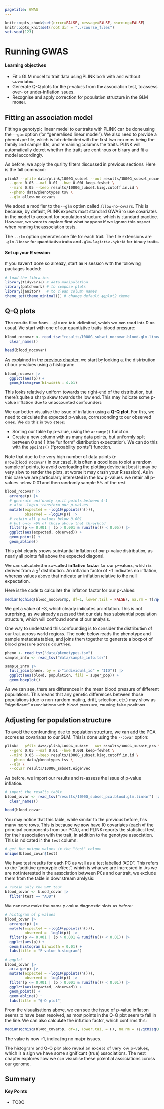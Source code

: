 ```yaml
---
pagetitle: GWAS
---
```


```r
knitr::opts_chunk$set(error=FALSE, message=FALSE, warning=FALSE)
knitr::opts_knit$set(root.dir = "../course_files")
set.seed(123)
```

# Running GWAS

:::{.callout-tip}
#### Learning objectives

- Fit a GLM model to trait data using PLINK both with and without covariates.
- Generate Q-Q plots for the p-values from the association test, to assess over- or under-inflation issues.
- Recognise and apply correction for population structure in the GLM model.

:::


## Fitting an association model

Fitting a genotypic linear model to our traits with PLINK can be done using the `--glm` option (for "generalised linear model"). 
We also need to provide a phenotype file, which is tab-delimited with the first two columns being the family and sample IDs, and remaining columns the traits. 
PLINK will automatically detect whether the traits are continous or binary and fit a model accordingly. 

As before, we apply the quality filters discussed in previous sections. 
Here is the full command: 

```bash
plink2 --pfile data/plink/1000G_subset --out results/1000G_subset_nocovar \
  --geno 0.05 --maf 0.01 --hwe 0.001 keep-fewhet \
  --mind 0.05 --keep results/1000G_subset.king.cutoff.in.id \
  --pheno data/phenotypes.tsv \
  --glm allow-no-covars
```

We added a modifier to the `--glm` option called `allow-no-covars`. 
This is because, by default, PLINK expects most standard GWAS to use covariates in the model to account for population structure, which is standard practice. 
However, we want to explore first what happens if we ignore this aspect when running the association tests. 

The `--glm` option generates one file for each trait. 
The file extensions are `.glm.linear` for quantitative traits and `.glm.logistic.hybrid` for binary traits. 


:::{.callout-important}
#### Set up your R session

If you haven't done so already, start an R session with the following packages loaded: 

```r
# load the libraries
library(tidyverse) # data manipulation
library(patchwork) # to compose plots
library(janitor)   # to clean column names
theme_set(theme_minimal()) # change default ggplot2 theme
```

:::


## Q-Q plots

The results files from `--glm` are tab-delimited, which we can read into R as usual. 
We start with one of our quantiative traits, blood pressure: 

```r
blood_nocovar <- read_tsv("results/1000G_subset_nocovar.blood.glm.linear") |> 
  clean_names()

head(blood_nocovar)
```

As explained in the [previous chapter](06-stats.qmd), we start by looking at the distribution of our p-values using a histogram:

```r
blood_nocovar |> 
  ggplot(aes(p)) +
  geom_histogram(binwidth = 0.01)
```

This looks relatively uniform towards the right-end of the distribution, but there's quite a sharp skew towards the low end. 
This may indicate some p-value inflation due to unaccounted confounders. 

We can better visualise the issue of inflation using a **Q-Q plot**.
For this, we need to calculate the expected p-values, corresponding to our observed ones. 
We do this in two steps: 

- Sorting our table by p-value, using the `arrange()` function.
- Create a new column with as many data points, but uniformly split between 0 and 1 (the "uniform" distribution expectation). We can do this with the `ppoints()` ("probability points") function.

Note that due to the very high number of data points (`r nrow(blood_nocovar)` in our case), it is often a good idea to plot a random sample of points, to avoid overloading the plotting device (at best it may be very slow to render the plots, at worse it may crash your R session).
As in this case we are particularly interested in the low p-values, we retain all p-values below 0.01 and then randomly sample 5% of the rest.

```r
blood_nocovar |> 
  arrange(p) |> 
  # generate uniformly split points between 0-1
  # also -log10 transform our p-values
  mutate(expected = -log10(ppoints(n())), 
         observed = -log10(p)) |> 
  # retain all p-values below 0.001
  # but only ~5% of those above that threshold
  filter(p <= 0.001 | (p > 0.001 & runif(n()) < 0.05)) |> 
  ggplot(aes(expected, observed)) +
  geom_point() +
  geom_abline()
```

This plot clearly shows substantial inflation of our p-value distribution, as nearly all points fall above the expected diagonal. 

We can calculate the so-called **inflation factor** for our p-values, which is derived from a χ² distribution. 
An inflation factor of ~1 indicates no inflation, whereas values above that indicate an inflation relative to the null expectation. 

Here is the code to calculate the inflation factor for our p-values:

```r
median(qchisq(blood_nocovar$p, df=1, lower.tail = FALSE), na.rm = T)/qchisq(0.5, 1)
```

We get a value of ~3, which clearly indicates an inflation. 
This is not surprising, as we already assessed that our data has substantial population structure, which will confound some of our analysis. 

One way to understand this confounding is to consider the distribution of our trait across world regions. 
The code below reads the phenotype and sample metadata tables, and joins them together to generate a boxplot of blood pressure across countries.

```r
pheno <- read_tsv("data/phenotypes.tsv")
sample_info <- read_tsv("data/sample_info.tsv")

sample_info |> 
  full_join(pheno, by = c("individual_id" = "IID")) |> 
  ggplot(aes(blood, population, fill = super_pop)) +
  geom_boxplot()
```

As we can see, there are differences in the mean blood pressure of different populations. 
This means that any genetic differences between those populations (due to non-random mating, drift, selection, etc.) may show as "significant" associations with blood pressure, causing false positives. 


## Adjusting for population structure

To avoid the confounding due to population structure, we can add the PCA scores as covariates to our GLM. 
This is done using the `--covar` option:

```bash
plink2 --pfile data/plink/1000G_subset --out results/1000G_subset_pca \
  --geno 0.05 --maf 0.01 --hwe 0.001 keep-fewhet \
  --mind 0.05 --keep results/1000G_subset.king.cutoff.in.id \
  --pheno data/phenotypes.tsv \
  --glm \
  --covar results/1000G_subset.eigenvec
```

As before, we import our results and re-assess the issue of p-value inflation. 

```r
# import the results table
blood_covar <- read_tsv("results/1000G_subset_pca.blood.glm.linear") |> 
  clean_names()

head(blood_covar)
```

You may notice that this table, while similar to the previous before, has many more rows. 
This is because we now have 10 covariates (each of the principal components from our PCA), and PLINK reports the statistical test for their association with the trait, in addition to the genotype association. 
This is indicated in the `test` column: 

```r
# get the unique values in the "test" column
unique(blood_covar$test)
```

We have test results for each PC as well as a test labelled "ADD". 
This refers to the "additive genotypic effect", which is what we are interested in. 
As we are not interested in the association between PCs and our trait, we exclude them from the table in downstream analysis:

```r
# retain only the SNP test
blood_covar <- blood_covar |> 
  filter(test == "ADD")
```

We can now make the same p-value diagnostic plots as before: 

```r
# histogram of p-values
blood_covar |> 
  arrange(p) |> 
  mutate(expected = -log10(ppoints(n())), 
         observed = -log10(p)) |> 
  filter(p <= 0.001 | (p > 0.001 & runif(n()) < 0.01)) |> 
  ggplot(aes(p)) +
  geom_histogram(binwidth = 0.01) +
  labs(title = "P-value histogram")

# qqplot
blood_covar |> 
  arrange(p) |> 
  mutate(expected = -log10(ppoints(n())), 
         observed = -log10(p)) |> 
  filter(p <= 0.001 | (p > 0.001 & runif(n()) < 0.01)) |> 
  ggplot(aes(expected, observed)) +
  geom_point() +
  geom_abline() + 
  labs(title = "Q-Q plot")
```

From the visualisations above, we can see the issue of p-value inflation seems to have been resolved, as most points in the Q-Q plot seem to fall in the line. 
We can also calculate the inflation factor, which confirms this:

```r
median(qchisq(blood_covar$p, df=1, lower.tail = F), na.rm = T)/qchisq(0.5, 1)
```

The value is now ~1, indicating no major issues. 

The histogram and Q-Q plot also reveal an excess of very low p-values, which is a sign we have some significant (true) associations. 
The next chapter explores how we can visualise these potential associations across our genome. 


## Summary

::: {.callout-tip}
#### Key Points

- TODO
:::
